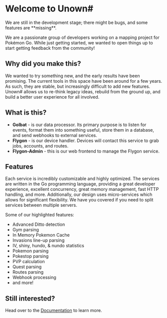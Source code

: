 
# Welcome to Unown#

<Callout type="warning" emoji="⚠️">
  We are still in the development stage; there might be bugs, and some features are **missing**.
</Callout>

We are a passionate group of developers working on a mapping project for Pokémon Go. While just getting started, we wanted to open things up to start getting feedback from the community!

## Why did you make this?

We wanted to try something new, and the early results have been promising. The current tools in this space have been around for a few years. As such, they are stable, but increasingly difficult to add new features. Unown# allows us to re-think legacy ideas, rebuild from the ground up, and build a better user experience for all involved.

## What is this?

- **Golbat** - is our data processor. Its primary purpose is to listen for events, format them into something useful, store them in a database, and send webhooks to external services.
- **Flygon** - is our device handler. Devices will contact this service to grab jobs, accounts, and routes.
- **Flygon-Admin** - this is our web frontend to manage the Flygon service.

## Features

Each service is incredibly customizable and highly optimized. The services are written in the Go programming language, providing a great developer experience, excellent concurrency, great memory management, fast HTTP handling, and more. Additionally, our design uses micro-services which allows for significant flexibility. We have you covered if you need to split services between multiple servers.

Some of our highlighted features:

- Advanced Ditto detection
- Gym parsing
- In Memory Pokemon Cache
- Invasions line-up parsing
- IV, shiny, hundo, & nundo statistics
- Pokemon parsing
- Pokestop parsing
- PVP calculation
- Quest parsing
- Routes parsing
- Webhook processing
- and more!

## Still interested?

Head over to the [Documentation](./docs) to learn more.
